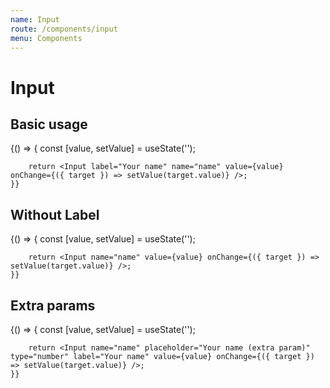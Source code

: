 ```yaml
---
name: Input
route: /components/input
menu: Components
---
```



# Input

<Props of={Input} />

## Basic usage

<Playground>
    {() => {
        const [value, setValue] = useState('');

        return <Input label="Your name" name="name" value={value} onChange={({ target }) => setValue(target.value)} />;
    }}
</Playground>

## Without Label

<Playground>
    {() => {
        const [value, setValue] = useState('');

        return <Input name="name" value={value} onChange={({ target }) => setValue(target.value)} />;
    }}
</Playground>

## Extra params

<Playground>
    {() => {
        const [value, setValue] = useState('');

        return <Input name="name" placeholder="Your name (extra param)" type="number" label="Your name" value={value} onChange={({ target }) => setValue(target.value)} />;
    }}
</Playground>

